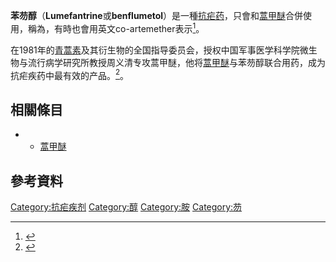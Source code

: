 {{Drugbox
| Verifiedfields = changed
| verifiedrevid = 462094438
| IUPAC_name = 2-(dibutylamino)-1-[(9''Z'')-2,7-dichloro-9-(4-chlorobenzylidene)-9''H''-fluoren-4-yl]ethanol
| image = Lumefantrine-skeletal.svg
| width = 300

<!--Clinical data-->
| tradename =  
| Drugs.com = {{drugs.com|international|lumefantrine}}
| MedlinePlus = a609024
| pregnancy_AU = <!-- A / B1 / B2 / B3 / C / D / X -->
| pregnancy_US = <!-- A / B            / C / D / X -->
| pregnancy_category =  
| legal_AU = <!-- Unscheduled / S2 / S3 / S4 / S5 / S6 / S7 / S8 / S9 -->
| legal_CA = <!--             / Schedule I, II, III, IV, V, VI, VII, VIII -->
| legal_UK = <!-- GSL         / P       / POM / CD / Class A, B, C -->
| legal_US = C
| legal_status =  
| routes_of_administration =

<!--Pharmacokinetic data-->
| bioavailability =  
| protein_bound =  
| metabolism =  
| elimination_half-life =  
| excretion =

<!--Identifiers-->
<!--Identifiers-->
| CAS_number_Ref = {{cascite|changed|??}}
| CAS_number = 82186-77-4
| ATC_prefix = P01
| ATC_suffix = BF01
| ATC_supplemental =（和[[蒿甲醚|蒿甲醚]]的複方）
| PubChem = 6437380
| DrugBank_Ref = {{drugbankcite|correct|drugbank}}
| DrugBank = DB06708
| ChemSpiderID_Ref = {{chemspidercite|correct|chemspider}}
| ChemSpiderID = 4941944
| UNII_Ref = {{fdacite|correct|FDA}}
| UNII = F38R0JR742
| KEGG_Ref = {{keggcite|correct|kegg}}
| KEGG = D03821
| ChEBI_Ref = {{ebicite|correct|EBI}}
| ChEBI = 156095
| ChEMBL_Ref = {{ebicite|correct|EBI}}
| ChEMBL = 38827

<!--Chemical data-->
| C = 30 | H = 32 | Cl = 3 | N = 1 | O = 1
| molecular_weight = 528.939 g/mol
| smiles = Clc1ccc(cc1)\C=C3\c4c(c2c(cc(Cl)cc23)C(O)CN(CCCC)CCCC)ccc(Cl)c4
| InChI = 1/C30H32Cl3NO/c1-3-5-13-34(14-6-4-2)19-29(35)28-18-23(33)17-27-25(15-20-7-9-21(31)10-8-20)26-16-22(32)11-12-24(26)30(27)28/h7-12,15-18,29,35H,3-6,13-14,19H2,1-2H3/b25-15-
| InChIKey = DYLGFOYVTXJFJP-MYYYXRDXBY
| StdInChI_Ref = {{stdinchicite|correct|chemspider}}
| StdInChI = 1S/C30H32Cl3NO/c1-3-5-13-34(14-6-4-2)19-29(35)28-18-23(33)17-27-25(15-20-7-9-21(31)10-8-20)26-16-22(32)11-12-24(26)30(27)28/h7-12,15-18,29,35H,3-6,13-14,19H2,1-2H3/b25-15-
| StdInChIKey_Ref = {{stdinchicite|correct|chemspider}}
| StdInChIKey = DYLGFOYVTXJFJP-MYYYXRDXSA-N
}}

'''苯芴醇'''（'''Lumefantrine'''或'''benflumetol'''）是一種[[抗疟药|抗疟药]]，只會和[[蒿甲醚|蒿甲醚]]合併使用，稱為{{le|复方蒿甲醚-苯芴醇|Artemether/lumefantrine}}，有時也會用英文co-artemether表示<ref name="pmid17291911">{{cite journal |author = Toovey S, Jamieson A, Nettleton G |title = Successful co-artemether (artemether-lumefantrine) clearance of falciparum malaria in a patient with severe cholera in Mozambique |journal = Travel medicine and infectious disease |volume = 1 |issue = 3 |pages = 177–9 |year = 2003 |pmid = 17291911 |doi = 10.1016/j.tmaid.2003.09.002}}</ref>。

在1981年的[[青蒿素|青蒿素]]及其衍生物的全国指导委员会，授权中国军事医学科学院微生物与流行病学研究所教授周义清专攻蒿甲醚，他将[[蒿甲醚|蒿甲醚]]与苯芴醇联合用药，成为抗疟疾药中最有效的产品。<ref>{{cite journal |last1 = Makanga |first1 = Michael |last2 = Krudsood |first2 = Srivicha |title = The clinical efficacy of artemether/lumefantrine (Coartem®) |journal = Malaria Journal |year = 2009 |volume = 8 |issue = Suppl 1 |page = S5 |doi = 10.1186/1475-2875-8-S1-S5 |pmid = 19818172 |pmc=2760240}}</ref>。

== 相關條目 ==
* {{le|复方蒿甲醚-苯芴醇|Artemether/lumefantrine}}
** [[蒿甲醚|蒿甲醚]]

== 參考資料 ==
{{Reflist}}

{{Chromalveolate antiparasitics}}
<!--{{Antimalarials}}-->

[[Category:抗疟疾剂|Category:抗疟疾剂]]
<!--[[Category:Chloroarenes|Category:Chloroarenes]]-->
<!--[[Category:Fluorenes|Category:Fluorenes]]-->
[[Category:醇|Category:醇]]
[[Category:胺|Category:胺]]
[[Category:芴|Category:芴]]
<!--[[Category:Chinese_discoveries|Category:Chinese discoveries]]-->